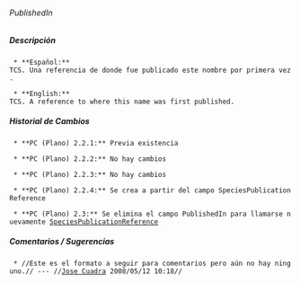 ====== PublishedIn ======

===== Descripción =====
  * **Español:**
 TCS. Una referencia de donde fue publicado este nombre por primera vez.

  * **English:**
 TCS. A reference to where this name was first published.

===== Historial de Cambios =====
  * **PC (Plano) 2.2.1:** Previa existencia

  * **PC (Plano) 2.2.2:** No hay cambios

  * **PC (Plano) 2.2.3:** No hay cambios

  * **PC (Plano) 2.2.4:** Se crea a partir del campo SpeciesPublicationReference

  * **PC (Plano) 2.3:** Se elimina el campo PublishedIn para llamarse nuevamente [[http://www.gbif.es/plinian/doku.php?id=pliniancore_speciespublicationreference|SpeciesPublicationReference]]


===== Comentarios / Sugerencias =====

  * //Este es el formato a seguir para comentarios pero aún no hay ninguno.// --- //[[jcuadra@inbio.ac.cr|Jose Cuadra]] 2008/05/12 10:18//

